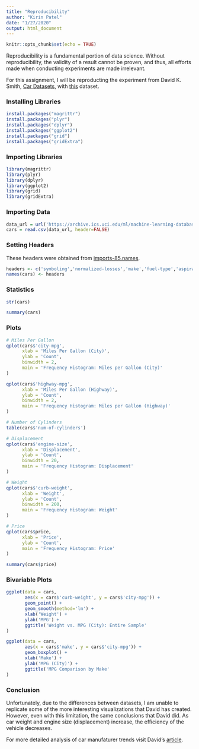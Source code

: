 ```yaml
---
title: "Reproducibility"
author: "Kirin Patel"
date: "1/27/2020"
output: html_document
---
```


```r
knitr::opts_chunk$set(echo = TRUE)
```

Reproducibility is a fundamental portion of data science. Without
reproducibility, the validity of a result cannot be proven, and thus, all
efforts made when conducting experiments are made irrelevant.

For this assignment, I will be reproducting the experiment from David K. Smith,
[Car Datasets](https://www.rpubs.com/dksmith01/cars), with
[this](https://archive.ics.uci.edu/ml/machine-learning-databases/autos/imports-85.data)
dataset.


### Installing Libraries

```r
install.packages("magrittr")
install.packages("plyr")
install.packages("dplyr")
install.packages("ggplot2")
install.packages("grid")
install.packages("gridExtra")
```


### Importing Libraries

```r
library(magrittr)
library(plyr)
library(dplyr)
library(ggplot2)
library(grid)
library(gridExtra)
```


### Importing Data

```r
data_url = url('https://archive.ics.uci.edu/ml/machine-learning-databases/autos/imports-85.data')
cars = read.csv(data_url, header=FALSE)
```


### Setting Headers

These headers were obtained from [imports-85.names](https://archive.ics.uci.edu/ml/machine-learning-databases/autos/imports-85.names).

```r
headers <- c('symboling','normalized-losses','make','fuel-type','aspiration','num-of-doors','body-style','drive-wheels','engine-location','wheel-base','length','width','height','curb-weight','engine-type','num-of-cylinders','engine-size','fuel-system','bore','stroke','compression-ratio','horsepower','peak-rpm','city-mpg','highway-mpg','price')
names(cars) <- headers
```


### Statistics

```r
str(cars)
```

```r
summary(cars)
```


### Plots

```r
# Miles Per Gallon
qplot(cars$'city-mpg',
      xlab = 'Miles Per Gallon (City)',
      ylab = 'Count',
      binwidth = 2, 
      main = 'Frequency Histogram: Miles per Gallon (City)'
)

qplot(cars$'highway-mpg',
      xlab = 'Miles Per Gallon (Highway)',
      ylab = 'Count',
      binwidth = 2, 
      main = 'Frequency Histogram: Miles per Gallon (Highway)'
)

# Number of Cylinders
table(cars$'num-of-cylinders')

# Displacement
qplot(cars$'engine-size',
      xlab = 'Displacement',
      ylab = 'Count',
      binwidth = 20,
      main = 'Frequency Histogram: Displacement'
)

# Weight
qplot(cars$'curb-weight',
      xlab = 'Weight',
      ylab = 'Count',
      binwidth = 200,
      main = 'Frequency Histogram: Weight'
)

# Price
qplot(cars$price,
      xlab = 'Price',
      ylab = 'Count',
      main = 'Frequency Histogram: Price'
)

summary(cars$price)
```


### Bivariable Plots

```r
ggplot(data = cars,
       aes(x = cars$'curb-weight', y = cars$'city-mpg')) +
       geom_point() +
       geom_smooth(method='lm') +
       xlab('Weight') +
       ylab('MPG') +
       ggtitle('Weight vs. MPG (City): Entire Sample'
)

ggplot(data = cars,
       aes(x = cars$'make', y = cars$'city-mpg')) +
       geom_boxplot() +
       xlab('Make') +
       ylab('MPG (City)') +
       ggtitle('MPG Comparison by Make'
)
```


### Conclusion

Unfortunately, due to the differences between datasets, I am unable to replicate
some of the more interesting visualizations that David has created. However,
even with this limitation, the same conclusions that David did. As car weight and engine size (displacement) increase, the efficiency of the vehicle
decreases.

For more detailed analysis of car manufaturer trends visit David's
[article](https://www.rpubs.com/dksmith01/cars).
